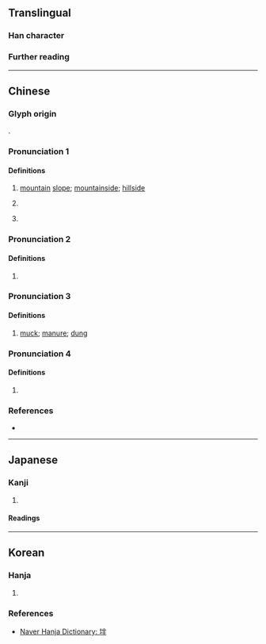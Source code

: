 {{character info}}
==Translingual==

===Han character===
{{Han char|rn=32|rad=土|as=05|sn=8|four=49150|canj=GFQ|ids=⿰土半}}

===Further reading===
{{Han ref|kx=0226.120|dkj=04967|dj=0461.260|hdz=10435.010|uh=5762}}

----

==Chinese==
{{zh-forms}}

===Glyph origin===
{{Han etym}}
{{Han compound|土|半|c1=s|c2=p|ls=psc|t1=earth}}.

===Pronunciation 1===
{{zh-pron
|m=pǎn
|c=pun5
|mc=y
|oc=y
|cat=n
}}

====Definitions====
{{head|zh|Han character}}

# {{lb|zh|dialectal}} [[mountain]] [[slope]]; [[mountainside]]; [[hillside]]
# {{zh-hg}} {{n-g|Defined in {{w|Guangyun}} and {{w|Jiyun}} as {{zh-l|平坦|[[flat]]; [[level]]}}.}}
# {{zh-hg}} {{n-g|Defined in {{w|Jiyun}} as {{zh-l|發地|to [[rise]] from [[ground]]; [[porous]] [[soil]]}}.}}

===Pronunciation 2===
{{zh-pron
|m=pàn
|c=bun6
|cat=
}}

====Definitions====
{{head|zh|Han character}}

# {{zh-hg}} {{n-g|Defined in {{w|Jiyun}} as {{zh-l|坋}}.}}

===Pronunciation 3===
{{zh-pron
|m=bàn
|cat=n
}}

====Definitions====
{{head|zh|Han character}}

# {{lb|zh|dialectal}} [[muck]]; [[manure]]; [[dung]]

===Pronunciation 4===
{{zh-pron
|c=bun3
|cat=
}}

====Definitions====
{{head|zh|Han character}}

# {{rfdef|zh|sort=土05}}

===References===
* {{R:yue:Hanzi}}

----

==Japanese==

===Kanji===
{{ja-kanji|grade=|rs=土05}}

# {{rfdef|ja|sort=土05}}

====Readings====
{{ja-readings
|on=はん,ばん
|kun=たい-らか,ちり
}}

----

==Korean==

===Hanja===
{{ko-hanja|편편하다|편편할|반}}

# {{rfdef|ko|sort=土05}}

===References===
* [https://hanja.dict.naver.com/#/entry/ccko/962ac71c6c354ec98f3734f71f7d87d4 Naver Hanja Dictionary: 坢]